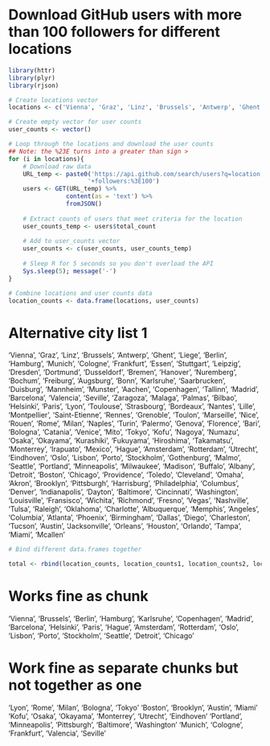 # Download GitHub users with more than 100 followers for different locations

```r
library(httr)
library(plyr)
library(rjson)

# Create locations vector
locations <- c('Vienna', 'Graz', 'Linz', 'Brussels', 'Antwerp', 'Ghent', 'Liege', 'Berlin', 'Hamburg', 'Munich', 'Cologne', 'Frankfurt', 'Essen', 'Stuttgart', 'Leipzig', 'Dresden', 'Dortmund', 'Dusseldorf', 'Bremen', 'Hanover', 'Nuremberg', 'Bochum', 'Freiburg im Breisgau', 'Augsburg', 'Bonn', 'Karlsruhe', 'Saarbrucken', 'Duisburg', 'Mannheim', 'Munster', 'Aachen', 'Copenhagen', 'Tallinn', 'Madrid', 'Barcelona', 'Valencia', 'Seville', 'Zaragoza', 'Malaga', 'Palmas', 'Bilbao', 'Helsinki', 'Paris', 'Lyon', 'Toulouse', 'Strasbourg', 'Bordeaux', 'Nantes', 'Lille', 'Montpellier', 'Saint-Etienne', 'Rennes', 'Grenoble', 'Toulon', 'Marseille', 'Nice', 'Rouen', 'Rome', 'Milan', 'Naples', 'Turin', 'Palermo', 'Genova', 'Florence', 'Bari', 'Bologna', 'Catania', 'Venice', 'Sapporo', 'Sendai', 'Niigata', 'Toyama', 'Nagano', 'Kanazawa', 'Utsunomiya', 'Maebashi', 'Mito', 'Tokyo', 'Kofu', 'Nagoya', 'Numazu', 'Osaka', 'Shizuoka', 'Anjo', 'Yokkaichi', 'Himeji', 'Toyohashi', 'Hamamatsu', 'Okayama', 'Kurashiki', 'Fukuyama', 'Hiroshima', 'Takamatsu', 'Wakayama', 'Tokushima', 'Kitakyushu', 'Matsuyama', 'Fukuoka', 'Kochi', 'Oita', 'Kumamoto', 'Nagasaki', 'Kagoshima', 'Naha', 'Monterrey', 'Irapuato', 'Mexico City', 'The Hague', 'Amsterdam', 'Rotterdam', 'Utrecht', 'Eindhoven', 'Oslo', 'Lisbon', 'Porto', 'Stockholm', 'Gothenburg', 'Malmo', 'Seattle', 'Portland', 'Minneapolis', 'Milwaukee', 'Madison', 'Buffalo', 'Grand Rapids', 'Albany', 'Detroit', 'Boston', 'Chicago', 'Providence', 'Toledo', 'Cleveland', 'Des Moines', 'Omaha', 'Akron', 'New York', 'Salt Lake City', 'Pittsburgh', 'Harrisburg', 'Philadelphia', 'Columbus', 'Denver', 'Indianapolis', 'Dayton', 'Baltimore', 'Cincinnati', 'Washington', 'Kansas City', 'Colorado Springs', 'Saint Louis', 'Sacramento/Roseville', 'Louisville', 'San Fransisco', 'Wichita', 'Richmond', 'Norfolk-Portsmouth-Chesapeake-Virginia beach', 'Fresno', 'Las Vegas', 'Nashville', 'Tulsa', 'Raleigh', 'Oklahoma city', 'Charlotte', 'Albuquerque', 'Memphis', 'Little Rock', 'Los Angeles', 'Columbia', 'Atlanta', 'Phoenix', 'Birmingham', 'Dallas', 'San Diego', 'Fort Worth', 'Charleston', 'Tucson', 'El Paso', 'Baton Rouge', 'Austin', 'Jacksonville', 'New Orleans', 'Houston', 'San Antonio', 'Orlando', 'Clearwater/Saint Petersburg', 'Tampa', 'Miami', 'Mcallen')

# Create empty vector for user counts
user_counts <- vector()

# Loop through the locations and download the user counts
## Note: the %23E turns into a greater than sign >
for (i in locations){
    # Download raw data
    URL_temp <- paste0('https://api.github.com/search/users?q=location:', i,
                      '+followers:%3E100')
    users <- GET(URL_temp) %>% 
                content(as = 'text') %>% 
                fromJSON()               
    
    # Extract counts of users that meet criteria for the location
    user_counts_temp <- users$total_count
    
    # Add to user_counts vector
    user_counts <- c(user_counts, user_counts_temp)
    
    # Sleep R for 5 seconds so you don't overload the API
    Sys.sleep(5); message('-')
}

# Combine locations and user counts data
location_counts <- data.frame(locations, user_counts)
```

# Alternative city list 1
'Vienna', 'Graz', 'Linz', 'Brussels', 'Antwerp', 'Ghent', 'Liege', 'Berlin', 'Hamburg', 'Munich', 'Cologne', 'Frankfurt', 'Essen', 'Stuttgart', 'Leipzig', 'Dresden', 'Dortmund', 'Dusseldorf', 'Bremen', 'Hanover', 'Nuremberg', 'Bochum', 'Freiburg', 'Augsburg', 'Bonn', 'Karlsruhe', 'Saarbrucken', 'Duisburg', 'Mannheim', 'Munster', 'Aachen', 'Copenhagen', 'Tallinn', 'Madrid', 'Barcelona', 'Valencia', 'Seville', 'Zaragoza', 'Malaga', 'Palmas', 'Bilbao', 'Helsinki', 'Paris', 'Lyon', 'Toulouse', 'Strasbourg', 'Bordeaux', 'Nantes', 'Lille', 'Montpellier', 'Saint-Etienne', 'Rennes', 'Grenoble', 'Toulon', 'Marseille', 'Nice', 'Rouen', 'Rome', 'Milan', 'Naples', 'Turin', 'Palermo', 'Genova', 'Florence', 'Bari', 'Bologna', 'Catania', 'Venice', 'Mito', 'Tokyo', 'Kofu', 'Nagoya', 'Numazu', 'Osaka', 'Okayama', 'Kurashiki', 'Fukuyama', 'Hiroshima', 'Takamatsu', 'Monterrey', 'Irapuato', 'Mexico', 'Hague', 'Amsterdam', 'Rotterdam', 'Utrecht', 'Eindhoven', 'Oslo', 'Lisbon', 'Porto', 'Stockholm', 'Gothenburg', 'Malmo', 'Seattle', 'Portland', 'Minneapolis', 'Milwaukee', 'Madison', 'Buffalo', 'Albany', 'Detroit', 'Boston', 'Chicago', 'Providence', 'Toledo', 'Cleveland', 'Omaha', 'Akron', 'Brooklyn', 'Pittsburgh', 'Harrisburg', 'Philadelphia', 'Columbus', 'Denver', 'Indianapolis', 'Dayton', 'Baltimore', 'Cincinnati', 'Washington', 'Louisville', 'Fransisco', 'Wichita', 'Richmond', 'Fresno', 'Vegas', 'Nashville', 'Tulsa', 'Raleigh', 'Oklahoma', 'Charlotte', 'Albuquerque', 'Memphis', 'Angeles', 'Columbia', 'Atlanta', 'Phoenix', 'Birmingham', 'Dallas', 'Diego', 'Charleston', 'Tucson', 'Austin', 'Jacksonville', 'Orleans', 'Houston', 'Orlando', 'Tampa', 'Miami', 'Mcallen'

```r
# Bind different data.frames together

total <- rbind(location_counts, location_counts1, location_counts2, location_counts3, location_counts4)
```


# Works fine as chunk
'Vienna', 'Brussels', 'Berlin', 'Hamburg', 'Karlsruhe', 'Copenhagen', 'Madrid', 'Barcelona', 'Helsinki', 'Paris', 'Hague', 'Amsterdam', 'Rotterdam', 'Oslo', 'Lisbon', 'Porto', 'Stockholm', 'Seattle', 'Detroit', 'Chicago'

# Work fine as separate chunks but not together as one
'Lyon', 'Rome', 'Milan', 'Bologna', 'Tokyo'
'Boston', 'Brooklyn', 'Austin', 'Miami'
'Kofu', 'Osaka', 'Okayama', 'Monterrey', 'Utrecht', 'Eindhoven'
'Portland', 'Minneapolis', 'Pittsburgh', 'Baltimore', 'Washington'
'Munich', 'Cologne', 'Frankfurt', 'Valencia', 'Seville'
